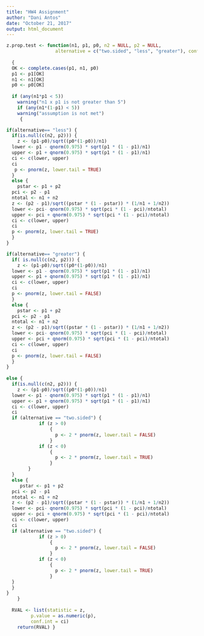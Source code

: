 ```yaml
---
title: "HW4 Assignment"
author: "Dani Antos"
date: "October 21, 2017"
output: html_document
---
```


```r
z.prop.test <- function(n1, p1, p0, n2 = NULL, p2 = NULL,
                  alternative = c("two.sided", "less", "greater"), conf.level = 0.95)
  
  { 
  OK <- complete.cases(p1, n1, p0)
  p1 <- p1[OK]
  n1 <- n1[OK]
  p0 <- p0[OK]
  
  if (any(n1*p1 < 5))
	warning("n1 x p1 is not greater than 5")
    if (any(n1*(1-p1) < 5))
	warning("assumption is not met")
	 {

if(alternative== "less") {
  if(is.null(c(n2, p2))) {
    z <- (p1-p0)/sqrt((p0*(1-p0))/n1)
  lower <- p1 - qnorm(0.975) * sqrt(p1 * (1 - p1)/n1)
  upper <- p1 + qnorm(0.975) * sqrt(p1 * (1 - p1)/n1)
  ci <- c(lower, upper)
  ci
   p <- pnorm(z, lower.tail = TRUE)
  }
  else {
    pstar <- p1 + p2
  pci <- p2 - p1
  ntotal <- n1 + n2
  z <- (p2 - p1)/sqrt((pstar * (1 - pstar)) * (1/n1 + 1/n2))
  lower <- pci- qnorm(0.975) * sqrt(pci * (1 - pci)/ntotal)
  upper <- pci + qnorm(0.975) * sqrt(pci * (1 - pci)/ntotal)
  ci <- c(lower, upper)
  ci
  p <- pnorm(z, lower.tail = TRUE)
  }
}

if(alternative== "greater") {
  if( is.null(c(n2, p2))) {
    z <- (p1-p0)/sqrt((p0*(1-p0))/n1)
  lower <- p1 - qnorm(0.975) * sqrt(p1 * (1 - p1)/n1)
  upper <- p1 + qnorm(0.975) * sqrt(p1 * (1 - p1)/n1)
  ci <- c(lower, upper)
  ci
  p <- pnorm(z, lower.tail = FALSE)
  }
  else {
    pstar <- p1 + p2
  pci <- p2 - p1
  ntotal <- n1 + n2
  z <- (p2 - p1)/sqrt((pstar * (1 - pstar)) * (1/n1 + 1/n2))
  lower <- pci- qnorm(0.975) * sqrt(pci * (1 - pci)/ntotal)
  upper <- pci + qnorm(0.975) * sqrt(pci * (1 - pci)/ntotal)
  ci <- c(lower, upper)
  ci
  p <- pnorm(z, lower.tail = FALSE)
  }
}
	   
else {
  if(is.null(c(n2, p2))) {
    z <- (p1-p0)/sqrt((p0*(1-p0))/n1)
  lower <- p1 - qnorm(0.975) * sqrt(p1 * (1 - p1)/n1)
  upper <- p1 + qnorm(0.975) * sqrt(p1 * (1 - p1)/n1)
  ci <- c(lower, upper)
  ci
  if (alternative == "two.sided") {
            if (z > 0) 
                {
                  p <- 2 * pnorm(z, lower.tail = FALSE)
                } 
            if (z < 0) 
                {
                  p <- 2 * pnorm(z, lower.tail = TRUE)
                } 
        }
  }
  else {
     pstar <- p1 + p2
  pci <- p2 - p1
  ntotal <- n1 + n2
  z <- (p2 - p1)/sqrt((pstar * (1 - pstar)) * (1/n1 + 1/n2))
  lower <- pci- qnorm(0.975) * sqrt(pci * (1 - pci)/ntotal)
  upper <- pci + qnorm(0.975) * sqrt(pci * (1 - pci)/ntotal)
  ci <- c(lower, upper)
  ci
  if (alternative == "two.sided") {
            if (z > 0) 
                {
                  p <- 2 * pnorm(z, lower.tail = FALSE)
                } 
            if (z < 0) 
                {
                  p <- 2 * pnorm(z, lower.tail = TRUE)
                }
  }
  }
}
	}
        
  RVAL <- list(statistic = z,
		 p.value = as.numeric(p),
		 conf.int = ci)
    return(RVAL) }
```

